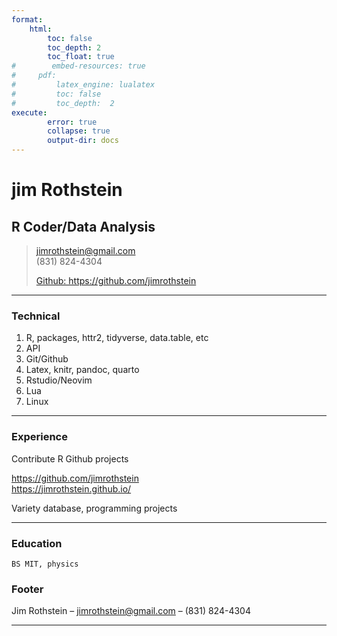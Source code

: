 ```yaml
---
format:   
    html:
        toc: false 
        toc_depth: 2
        toc_float: true
#        embed-resources: true
#     pdf:   
#         latex_engine: lualatex  
#         toc: false
#         toc_depth:  2   
execute: 
        error: true
        collapse: true
        output-dir: docs 
---
```


# jim Rothstein	
## R Coder/Data Analysis

> [jimrothstein@gmail.com](jimrothstein@gmail.com)  
> (831) 824-4304
>
[Github: https://github.com/jimrothstein](Github:https://github.com/jimrothstein)

------


### Technical {#technical}

1.	R, packages, httr2, tidyverse, data.table, etc
1.  API	
1.	Git/Github
1.  Latex, knitr, pandoc, quarto
1.	Rstudio/Neovim
1.  Lua
1.	Linux

------

### Experience {#experience}  


Contribute R Github projects 

[https://github.com/jimrothstein](https://github.com/jimrothstein)  
[https://jimrothstein.github.io/](https://jimrothstein.github.io)

Variety database, programming projects 

------

###	Education {#education}
	BS MIT, physics

### Footer {#footer}

Jim Rothstein	 -- [jimrothstein@gmail.com](jimrothstein@gmail.com) -- (831) 824-4304

------
